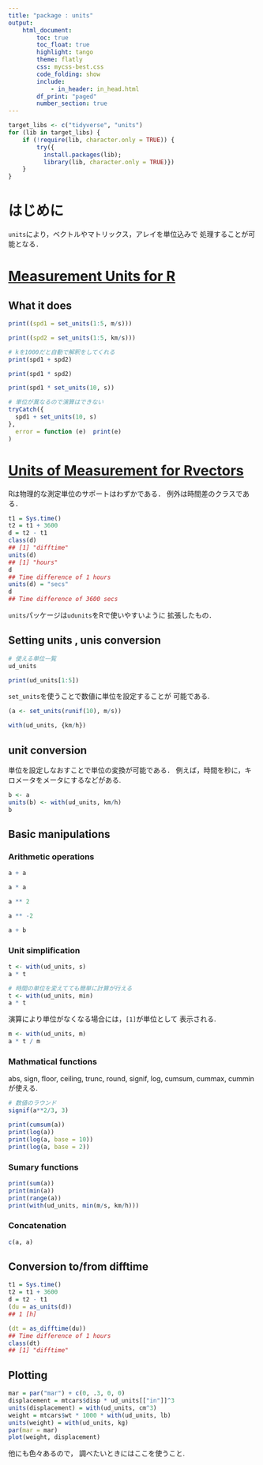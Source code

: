 ```yaml
---
title: "package : units"
output:
    html_document:
        toc: true
        toc_float: true
        highlight: tango
        theme: flatly
        css: mycss-best.css
        code_folding: show
        include:
            - in_header: in_head.html
        df_print: "paged"
        number_section: true
---
```




```r
target_libs <- c("tidyverse", "units")
for (lib in target_libs) {
    if (!require(lib, character.only = TRUE)) {
        try({
          install.packages(lib); 
          library(lib, character.only = TRUE)})
    }
}

```

# はじめに

`units`により，ベクトルやマトリックス，アレイを単位込みで
処理することが可能となる．

# [Measurement Units for R](https://r-quantities.github.io/units/)

## What it does

```r
print((spd1 = set_units(1:5, m/s)))

print((spd2 = set_units(1:5, km/s)))

# kを1000だと自動で解釈をしてくれる
print(spd1 + spd2)
```

```r
print(spd1 * spd2)

print(spd1 * set_units(10, s))

```

```r
# 単位が異なるので演算はできない
tryCatch({
  spd1 + set_units(10, s)
}, 
  error = function (e)  print(e)
)
```

# [Units of Measurement for Rvectors](https://r-quantities.github.io/units/articles/units.html)


Rは物理的な測定単位のサポートはわずかである．
例外は時間差のクラスである．

```r
t1 = Sys.time()
t2 = t1 + 3600
d = t2 - t1
class(d)
## [1] "difftime"
units(d)
## [1] "hours"
d
## Time difference of 1 hours
units(d) = "secs"
d
## Time difference of 3600 secs
```

`units`パッケージは`udunits`をRで使いやすいように
拡張したもの．

## Setting units , unis conversion

```r
# 使える単位一覧
ud_units
```


```r
print(ud_units[1:5])
```



`set_units`を使うことで数値に単位を設定することが
可能である. 

```r
(a <- set_units(runif(10), m/s))
```

```r
with(ud_units, {km/h})
```


## unit conversion

単位を設定しなおすことで単位の変換が可能である．
例えば，時間を秒に，キロメータをメータにするなどがある. 

```r
b <- a
units(b) <- with(ud_units, km/h)
b
```

## Basic manipulations

### Arithmetic operations

```r
a + a
```



```r
a * a
```

```r
a ** 2
```

```r
a ** -2
```

```r
a + b
```



### Unit simplification

```r
t <- with(ud_units, s)
a * t
```


```r
# 時間の単位を変えてても簡単に計算が行える
t <- with(ud_units, min)
a * t
```


演算により単位がなくなる場合には，`[1]`が単位として
表示される. 


```r
m <- with(ud_units, m)
a * t / m
```


### Mathmatical functions

abs, sign, floor, ceiling, trunc, round, signif, log, cumsum, cummax, cumminが使える.

```r
# 数値のラウンド
signif(a**2/3, 3)
```

```r
print(cumsum(a))
print(log(a))
print(log(a, base = 10))
print(log(a, base = 2))
```



### Sumary functions

```r
print(sum(a))
print(min(a))
print(range(a))
print(with(ud_units, min(m/s, km/h)))
```


### Concatenation

```r
c(a, a)
```


## Conversion to/from difftime

```r
t1 = Sys.time()
t2 = t1 + 3600
d = t2 - t1
(du = as_units(d))
## 1 [h]
```

```r
(dt = as_difftime(du))
## Time difference of 1 hours
class(dt)
## [1] "difftime"
```

## Plotting


```r
mar = par("mar") + c(0, .3, 0, 0)
displacement = mtcars$disp * ud_units[["in"]]^3
units(displacement) = with(ud_units, cm^3)
weight = mtcars$wt * 1000 * with(ud_units, lb)
units(weight) = with(ud_units, kg)
par(mar = mar)
plot(weight, displacement)
```

他にも色々あるので，
調べたいときにはここを使うこと.


